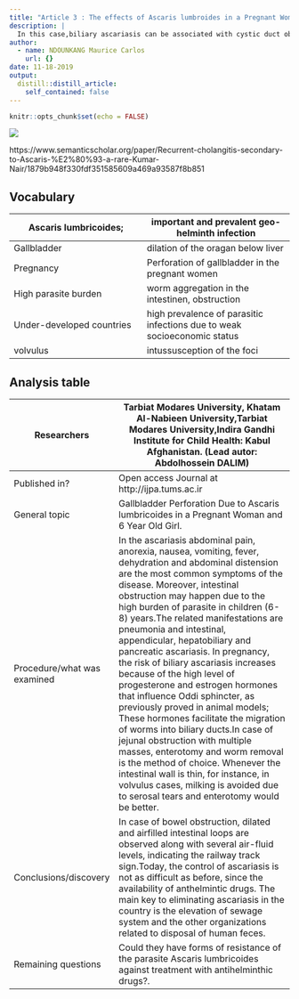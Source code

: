```yaml
---
title: "Article 3 : The effects of Ascaris lumbroides in a Pregnant Woman and 6 Year Old Girl"
description: |
  In this case,biliary ascariasis can be associated with cystic duct obstruction, gallbladder dilation, acute cholecystitis, acute cholangitis, obstructive jaundice, and biliary colic.
author:
  - name: NDOUNKANG Maurice Carlos
    url: {}
date: 11-18-2019
output:
  distill::distill_article:
    self_contained: false
---
```


```r
knitr::opts_chunk$set(echo = FALSE)
```
![](image/2-Figure1-1.png)

https://www.semanticscholar.org/paper/Recurrent-cholangitis-secondary-to-Ascaris-%E2%80%93-a-rare-Kumar-Nair/1879b948f330fdf351585609a469a93587f8b851

## Vocabulary  
|Ascaris lumbricoides;                                           |important and prevalent geo-helminth infection                                                                                                                                                                                            |
| ------------------------------------------------------------------------------------------------------------------------------------------------- | ------------------------------------------------------------------------------------------------------------------------------------------------------------------ |
|Gallbladder                                                    |dilation of the oragan below liver                                                                                                                                                                                                        |
|Pregnancy                                                      |Perforation of gallbladder in the pregnant women                                                                                                                                                                                          |
|High parasite burden                                           |worm aggregation in the intestinen, obstruction                                                                                                                                                                                           |
|Under-developed countries                                      |high prevalence of parasitic infections  due to weak socioeconomic status                                                                                                                                                                                                                                                                                                                      |
|volvulus                                                       |intussusception of the foci                                                                                                                                                                                                                                                                                                                                                                    |

## Analysis table 

|Researchers                  |Tarbiat Modares University, Khatam Al-Nabieen University,Tarbiat Modares University,Indira Gandhi Institute for Child Health: Kabul Afghanistan. (Lead autor: Abdolhossein DALIM)                                                                                                                                                                                                                                    |
| ---------------------------- | -------------------------------------------------------------------------------------------------------------------------------------------------------------------------------------------------------------------------------------------------------------------------------------------------------------------------------------------------------------------------------------------------------------------------------------------------------- |
|Published in?                                                 | Open access Journal at http://ijpa.tums.ac.ir                                                                                                                                                                                                                         |
|General topic                                                 | Gallbladder Perforation Due to Ascaris lumbricoides in a Pregnant Woman and 6 Year Old Girl.                                                                                                                                                                                                                                                                                                                                                                                                                                                                                                                                                                                                                                    |
|Procedure/what was examined                                   | In the ascariasis abdominal pain, anorexia, nausea, vomiting, fever, dehydration and abdominal distension are the most common symptoms of the disease. Moreover, intestinal obstruction may happen due to the high burden of parasite in children (6-8) years.The related manifestations are pneumonia and intestinal, appendicular, hepatobiliary and pancreatic ascariasis. In pregnancy, the risk of biliary ascariasis increases because of the high level of progesterone and estrogen hormones that influence Oddi sphincter, as previously proved in animal models; These hormones facilitate the migration of worms into biliary ducts.In case of jejunal obstruction with multiple masses, enterotomy and worm removal is the method of choice. Whenever the intestinal wall is thin, for instance, in volvulus cases, milking is avoided due to serosal tears and enterotomy would be better.                                                                                                                                                                                                                                                                                                                                                                                                                                                                                                                                                                                                                                                                                                                              |
|Conclusions/discovery                                       |  In case of bowel obstruction, dilated and airfilled intestinal loops are observed along with several air-fluid      levels, indicating the railway track sign.Today, the control of ascariasis is not as difficult as before, since the availability of anthelmintic drugs. The main key to eliminating ascariasis in the country is the elevation of sewage system and the other organizations related to disposal of human feces.                                                                                                                                                                                                                                                                                                                                                                                                                            |
|Remaining questions                                          | Could they have forms of resistance of the parasite Ascaris lumbricoides against treatment with antihelminthic drugs?.                                                                                                                                                                                                                                                                                                                                                                                                                                                                                                                                                                                 | 
